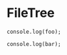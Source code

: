 # FileTree


<FileTree>

```tsx title="foo.tsx"
console.log(foo);
```

```tsx title="doc/foo.tsx"
console.log(bar);
```

</FileTree>
